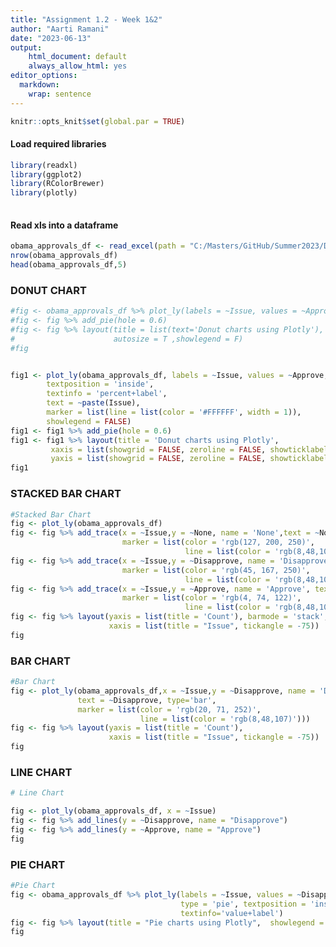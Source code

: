 ```yaml
---
title: "Assignment 1.2 - Week 1&2"
author: "Aarti Ramani"
date: "2023-06-13"
output: 
    html_document: default
    always_allow_html: yes  
editor_options: 
  markdown: 
    wrap: sentence
---
```


```r
knitr::opts_knit$set(global.par = TRUE) 
```


#### Load required libraries

```r
library(readxl)
library(ggplot2)
library(RColorBrewer)   
library(plotly) 
 
```

#### Read xls into a dataframe

```r
obama_approvals_df <- read_excel(path = "C:/Masters/GitHub/Summer2023/DSC640-Data Presentation & Visualization/Week1&2/Data/obama-approval-ratings.xls")
nrow(obama_approvals_df)
head(obama_approvals_df,5)
```

### DONUT CHART

```r
#fig <- obama_approvals_df %>% plot_ly(labels = ~Issue, values = ~Approve, textposition = 'outside', #textinfo='percent+label', width = 1)
#fig <- fig %>% add_pie(hole = 0.6)
#fig <- fig %>% layout(title = list(text='Donut charts using Plotly'), 
#                      autosize = T ,showlegend = F)
#fig


fig1 <- plot_ly(obama_approvals_df, labels = ~Issue, values = ~Approve, #type = 'pie',
        textposition = 'inside',
        textinfo = 'percent+label',
        text = ~paste(Issue),
        marker = list(line = list(color = '#FFFFFF', width = 1)),
        showlegend = FALSE)
fig1 <- fig1 %>% add_pie(hole = 0.6)
fig1 <- fig1 %>% layout(title = 'Donut charts using Plotly',
         xaxis = list(showgrid = FALSE, zeroline = FALSE, showticklabels = FALSE),
         yaxis = list(showgrid = FALSE, zeroline = FALSE, showticklabels = FALSE))
fig1
```

### STACKED BAR CHART

```r

#Stacked Bar Chart
fig <- plot_ly(obama_approvals_df)
fig <- fig %>% add_trace(x = ~Issue,y = ~None, name = 'None',text = ~None, type='bar',
                         marker = list(color = 'rgb(127, 200, 250)',
                                       line = list(color = 'rgb(8,48,107)' )))
fig <- fig %>% add_trace(x = ~Issue,y = ~Disapprove, name = 'Disapprove',text = ~Disapprove, type='bar',
                         marker = list(color = 'rgb(45, 167, 250)',
                                       line = list(color = 'rgb(8,48,107)')))
fig <- fig %>% add_trace(x = ~Issue,y = ~Approve, name = 'Approve', text = ~Approve, type='bar',
                         marker = list(color = 'rgb(4, 74, 122)',
                                       line = list(color = 'rgb(8,48,107)')))
fig <- fig %>% layout(yaxis = list(title = 'Count'), barmode = 'stack',
                      xaxis = list(title = "Issue", tickangle = -75))
fig
```

### BAR CHART

```r

#Bar Chart
fig <- plot_ly(obama_approvals_df,x = ~Issue,y = ~Disapprove, name = 'Disapprove',
               text = ~Disapprove, type='bar',
               marker = list(color = 'rgb(20, 71, 252)',
                             line = list(color = 'rgb(8,48,107)'))) 
fig <- fig %>% layout(yaxis = list(title = 'Count'),
                      xaxis = list(title = "Issue", tickangle = -75))
fig
```

### LINE CHART

```r
# Line Chart

fig <- plot_ly(obama_approvals_df, x = ~Issue) 
fig <- fig %>% add_lines(y = ~Disapprove, name = "Disapprove")
fig <- fig %>% add_lines(y = ~Approve, name = "Approve") 
fig
```

### PIE CHART

```r
#Pie Chart
fig <- obama_approvals_df %>% plot_ly(labels = ~Issue, values = ~Disapprove,
                                      type = 'pie', textposition = 'inside', 
                                      textinfo='value+label')
fig <- fig %>% layout(title = "Pie charts using Plotly",  showlegend = F) 
fig

```
